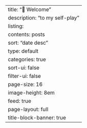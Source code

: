 ---
title: "🖖 Welcome"
description: "to my self-play"
listing:
  contents: posts
  sort: "date desc"
  type: default
  categories: true
  sort-ui: false
  filter-ui: false
  page-size: 16
  image-height: 8em
  feed: true
page-layout: full
title-block-banner: true
---